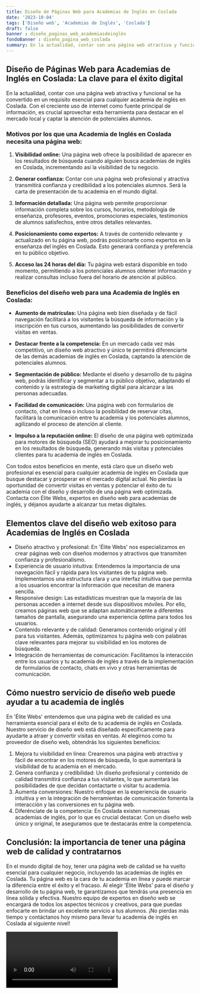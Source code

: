 ```yaml
---
title: Diseño de Páginas Web para Academias de Inglés en Coslada
date: '2023-10-04'
tags: ['Diseño web', 'Academias de Inglés', 'Coslada']
draft: false
banner : diseño_paginas_web_academiasdeinglés
fondoBanner : diseño_pagina_web_coslada
summary: En la actualidad, contar con una página web atractiva y funcional se ha convertido en un requisito esencial para cualquier academia de inglés en Coslada. Con el creciente uso de internet como fuente principal de información, es crucial aprovechar esta herramienta para destacar en el mercado local y captar la atención de potenciales alumnos. 
---
```


## Diseño de Páginas Web para Academias de Inglés en Coslada: La clave para el éxito digital

En la actualidad, contar con una página web atractiva y funcional se ha convertido en un requisito esencial para cualquier academia de inglés en Coslada. Con el creciente uso de internet como fuente principal de información, es crucial aprovechar esta herramienta para destacar en el mercado local y captar la atención de potenciales alumnos. 

### Motivos por los que una Academia de Inglés en Coslada necesita una página web:

1. **Visibilidad online:** Una página web ofrece la posibilidad de aparecer en los resultados de búsqueda cuando alguien busca academias de inglés en Coslada, incrementando así la visibilidad de tu negocio.

2. **Generar confianza:** Contar con una página web profesional y atractiva transmitirá confianza y credibilidad a los potenciales alumnos. Será la carta de presentación de tu academia en el mundo digital.

3. **Información detallada:** Una página web permite proporcionar información completa sobre los cursos, horarios, metodología de enseñanza, profesores, eventos, promociones especiales, testimonios de alumnos satisfechos, entre otros detalles relevantes.

4. **Posicionamiento como expertos:** A través de contenido relevante y actualizado en tu página web, podrás posicionarte como expertos en la enseñanza del inglés en Coslada. Esto generará confianza y preferencia en tu público objetivo.

5. **Acceso las 24 horas del día:** Tu página web estará disponible en todo momento, permitiendo a los potenciales alumnos obtener información y realizar consultas incluso fuera del horario de atención al público.

### Beneficios del diseño web para una Academia de Inglés en Coslada:

- **Aumento de matrículas:** Una página web bien diseñada y de fácil navegación facilitará a los visitantes la búsqueda de información y la inscripción en tus cursos, aumentando las posibilidades de convertir visitas en ventas.

- **Destacar frente a la competencia:** En un mercado cada vez más competitivo, un diseño web atractivo y único te permitirá diferenciarte de las demás academias de inglés en Coslada, captando la atención de potenciales alumnos.

- **Segmentación de público:** Mediante el diseño y desarrollo de tu página web, podrás identificar y segmentar a tu público objetivo, adaptando el contenido y la estrategia de marketing digital para alcanzar a las personas adecuadas.

- **Facilidad de comunicación:** Una página web con formularios de contacto, chat en línea o incluso la posibilidad de reservar citas, facilitará la comunicación entre tu academia y los potenciales alumnos, agilizando el proceso de atención al cliente.

- **Impulso a la reputación online:** El diseño de una página web optimizada para motores de búsqueda (SEO) ayudará a mejorar tu posicionamiento en los resultados de búsqueda, generando más visitas y potenciales clientes para tu academia de inglés en Coslada.

Con todos estos beneficios en mente, está claro que un diseño web profesional es esencial para cualquier academia de inglés en Coslada que busque destacar y prosperar en el mercado digital actual. No pierdas la oportunidad de convertir visitas en ventas y potenciar el éxito de tu academia con el diseño y desarrollo de una página web optimizada. Contacta con Élite Webs, expertos en diseño web para academias de inglés, y déjanos ayudarte a alcanzar tus metas digitales.

<GifSeo />

<Cta />

## Elementos clave del diseño web exitoso para Academias de Inglés en Coslada

- Diseño atractivo y profesional: En 'Élite Webs' nos especializamos en crear páginas web con diseños modernos y atractivos que transmiten confianza y profesionalismo.
- Experiencia de usuario intuitiva: Entendemos la importancia de una navegación fácil y rápida para los visitantes de tu página web. Implementamos una estructura clara y una interfaz intuitiva que permita a los usuarios encontrar la información que necesitan de manera sencilla.
- Responsive design: Las estadísticas muestran que la mayoría de las personas acceden a internet desde sus dispositivos móviles. Por ello, creamos páginas web que se adaptan automáticamente a diferentes tamaños de pantalla, asegurando una experiencia óptima para todos los usuarios.
- Contenido relevante y de calidad: Generamos contenido original y útil para tus visitantes. Además, optimizamos tu página web con palabras clave relevantes para mejorar su visibilidad en los motores de búsqueda.
- Integración de herramientas de comunicación: Facilitamos la interacción entre los usuarios y tu academia de inglés a través de la implementación de formularios de contacto, chats en vivo y otras herramientas de comunicación.

## Cómo nuestro servicio de diseño web puede ayudar a tu academia de inglés

En 'Élite Webs' entendemos que una página web de calidad es una herramienta esencial para el éxito de tu academia de inglés en Coslada. Nuestro servicio de diseño web está diseñado específicamente para ayudarte a atraer y convertir visitas en ventas. Al elegirnos como tu proveedor de diseño web, obtendrás los siguientes beneficios:

1. Mejora tu visibilidad en línea: Crearemos una página web atractiva y fácil de encontrar en los motores de búsqueda, lo que aumentará la visibilidad de tu academia en el mercado.
2. Genera confianza y credibilidad: Un diseño profesional y contenido de calidad transmitirá confianza a tus visitantes, lo que aumentará las posibilidades de que decidan contactarte o visitar tu academia.
3. Aumenta conversiones: Nuestro enfoque en la experiencia de usuario intuitiva y en la integración de herramientas de comunicación fomenta la interacción y las conversiones en tu página web.
4. Diferénciate de la competencia: En Coslada existen numerosas academias de inglés, por lo que es crucial destacar. Con un diseño web único y original, te aseguramos que te destacarás entre la competencia.

## Conclusión: la importancia de tener una página web de calidad y contratarnos

En el mundo digital de hoy, tener una página web de calidad se ha vuelto esencial para cualquier negocio, incluyendo las academias de inglés en Coslada. Tu página web es la cara de tu academia en línea y puede marcar la diferencia entre el éxito y el fracaso. Al elegir 'Élite Webs' para el diseño y desarrollo de tu página web, te garantizamos que tendrás una presencia en línea sólida y efectiva. Nuestro equipo de expertos en diseño web se encargará de todos los aspectos técnicos y creativos, para que puedas enfocarte en brindar un excelente servicio a tus alumnos. ¡No pierdas más tiempo y contáctanos hoy mismo para llevar tu academia de inglés en Coslada al siguiente nivel!

<Video />

<CtaBot job='Academias de Inglés' city='Coslada'/>

<Gmaps query='Coslada+españa+maps' />